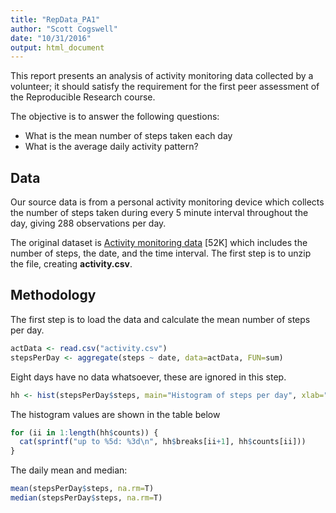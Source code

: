 ```yaml
---
title: "RepData_PA1"
author: "Scott Cogswell"
date: "10/31/2016"
output: html_document
---
```


This report presents an analysis of activity monitoring data collected by a 
volunteer;
it should satisfy the requirement for the first peer assessment of the 
Reproducible Research course.

The objective is to answer the following questions:

* What is the mean number of steps taken each day
* What is the average daily activity pattern?

## Data

Our source data is from a personal activity monitoring device which collects 
the number of steps taken during every 5 minute interval throughout the day,
giving 288 observations per day.

The original dataset is 
[Activity monitoring data](https://d396qusza40orc.cloudfront.net/repdata%2Fdata%2Factivity.zip) [52K]
which includes the number of steps, the date, and the time interval.
The first step is to unzip the file, creating **activity.csv**.

## Methodology

The first step is to load the data and calculate the mean number of steps
per day.
```r
actData <- read.csv("activity.csv")
stepsPerDay <- aggregate(steps ~ date, data=actData, FUN=sum)
```

Eight days have no data whatsoever, these are ignored in this step.

```r
hh <- hist(stepsPerDay$steps, main="Histogram of steps per day", xlab="steps per day")
```

The histogram values are shown in the table below
```r
for (ii in 1:length(hh$counts)) {
  cat(sprintf("up to %5d: %3d\n", hh$breaks[ii+1], hh$counts[ii]))
}
```

The daily mean and median:
```r
mean(stepsPerDay$steps, na.rm=T)
median(stepsPerDay$steps, na.rm=T)
``` 
